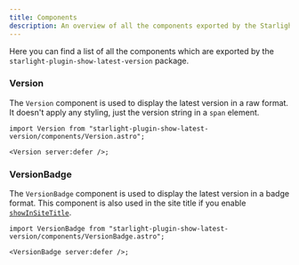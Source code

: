 ```yaml
---
title: Components
description: An overview of all the components exported by the Starlight Plugin Show Latest Version plugin.
---
```


Here you can find a list of all the components which are exported by the `starlight-plugin-show-latest-version` package.


### Version


The `Version` component is used to display the latest version in a raw format. It doesn't apply any styling, just the version string in a `span` element.

```mdx
import Version from "starlight-plugin-show-latest-version/components/Version.astro";

<Version server:defer />;
```

<Preview>

<Version server:defer />

</Preview>

### VersionBadge


The `VersionBadge` component is used to display the latest version in a badge format. This component is also used in the site title if you enable [`showInSiteTitle`](/configuration#showinsitetitle).

```mdx
import VersionBadge from "starlight-plugin-show-latest-version/components/VersionBadge.astro";

<VersionBadge server:defer />;
```

<Preview>

<VersionBadge server:defer />

</Preview>

